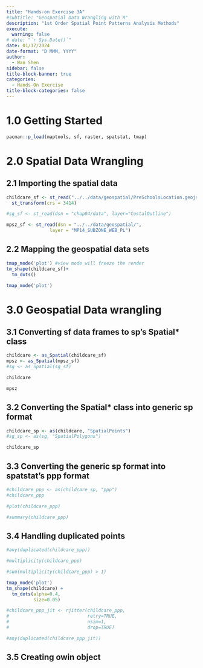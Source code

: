 ```yaml
---
title: "Hands-on Exercise 3A"
#subtitle: "Geospatial Data Wrangling with R"
description: "1st Order Spatial Point Patterns Analysis Methods"
execute: 
  warning: false
# date: "`r Sys.Date()`"
date: 01/17/2024
date-format: "D MMM, YYYY" 
author: 
  - Wan Shen
sidebar: false
title-block-banner: true
categories:
  - Hands-On Exercise
title-block-categories: false
---
```


# 1.0 Getting Started

```r
pacman::p_load(maptools, sf, raster, spatstat, tmap)
```

# 2.0 Spatial Data Wrangling

## 2.1 Importing the spatial data

```r
childcare_sf <- st_read("../../data/geospatial/PreSchoolsLocation.geojson") %>%
  st_transform(crs = 3414)
```

```r
#sg_sf <- st_read(dsn = "chap04/data", layer="CostalOutline")
```

```r
mpsz_sf <- st_read(dsn = "../../data/geospatial/", 
                layer = "MP14_SUBZONE_WEB_PL")
```

## 2.2 Mapping the geospatial data sets

```r
tmap_mode('plot') #view mode will freeze the render
tm_shape(childcare_sf)+
  tm_dots()
```

```r
tmap_mode('plot')
```

# 3.0 Geospatial Data wrangling

## 3.1 Converting sf data frames to sp’s Spatial* class

```r
childcare <- as_Spatial(childcare_sf)
mpsz <- as_Spatial(mpsz_sf)
#sg <- as_Spatial(sg_sf)
```

```r
childcare
```

```r
mpsz
```

## 3.2 Converting the Spatial* class into generic sp format

```r
childcare_sp <- as(childcare, "SpatialPoints")
#sg_sp <- as(sg, "SpatialPolygons")
```

```r
childcare_sp
```

## 3.3 Converting the generic sp format into spatstat’s ppp format

```r
#childcare_ppp <- as(childcare_sp, "ppp")
#childcare_ppp
```

```r
#plot(childcare_ppp)
```

```r
#summary(childcare_ppp)
```

## 3.4 Handling duplicated points

```r
#any(duplicated(childcare_ppp))
```

```r
#multiplicity(childcare_ppp)
```

```r
#sum(multiplicity(childcare_ppp) > 1)
```

```r
tmap_mode('plot')
tm_shape(childcare) +
  tm_dots(alpha=0.4, 
          size=0.05)
```

```r
#childcare_ppp_jit <- rjitter(childcare_ppp, 
#                             retry=TRUE, 
#                             nsim=1, 
#                             drop=TRUE)
```

```r
#any(duplicated(childcare_ppp_jit))
```

## 3.5 Creating owin object

```r

```